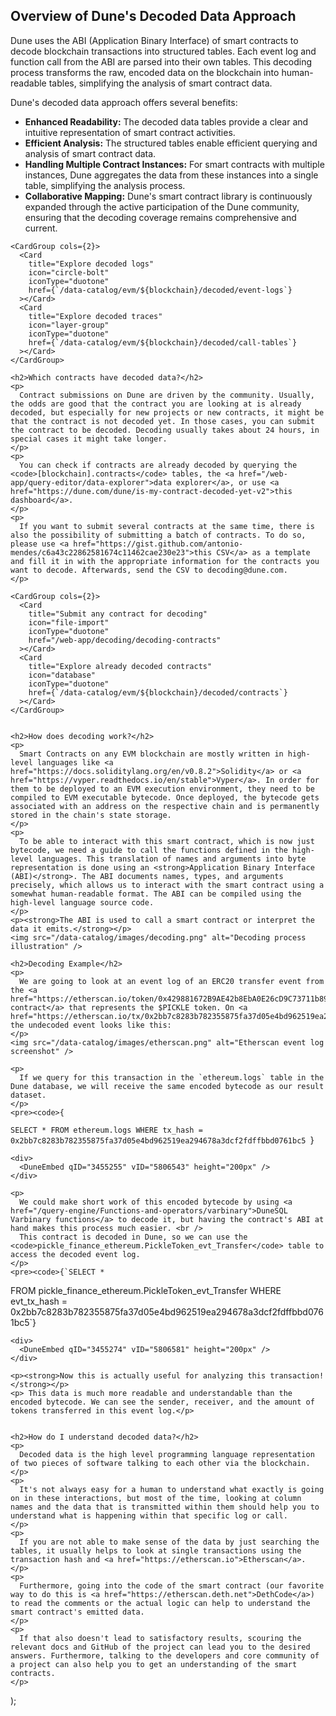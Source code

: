   <div>
    <h2>Overview of Dune's Decoded Data Approach</h2>
    <p>
      Dune uses the ABI (Application Binary Interface) of smart contracts to decode blockchain transactions into structured tables. Each event log and function call from the ABI are parsed into their own tables. This decoding process transforms the raw, encoded data on the blockchain into human-readable tables, simplifying the analysis of smart contract data.
    </p>
    <p>Dune's decoded data approach offers several benefits:</p>
    <ul>
      <li><strong>Enhanced Readability:</strong> The decoded data tables provide a clear and intuitive representation of smart contract activities.</li>
      <li><strong>Efficient Analysis:</strong> The structured tables enable efficient querying and analysis of smart contract data.</li>
      <li><strong>Handling Multiple Contract Instances:</strong> For smart contracts with multiple instances, Dune aggregates the data from these instances into a single table, simplifying the analysis process.</li>
      <li><strong>Collaborative Mapping:</strong> Dune's smart contract library is continuously expanded through the active participation of the Dune community, ensuring that the decoding coverage remains comprehensive and current.</li>
    </ul>
    
    <CardGroup cols={2}>
      <Card
        title="Explore decoded logs"
        icon="circle-bolt"
        iconType="duotone"
        href={`/data-catalog/evm/${blockchain}/decoded/event-logs`}
      ></Card>
      <Card
        title="Explore decoded traces"
        icon="layer-group"
        iconType="duotone"
        href={`/data-catalog/evm/${blockchain}/decoded/call-tables`}
      ></Card>
    </CardGroup>

    <h2>Which contracts have decoded data?</h2>
    <p>
      Contract submissions on Dune are driven by the community. Usually, the odds are good that the contract you are looking at is already decoded, but especially for new projects or new contracts, it might be that the contract is not decoded yet. In those cases, you can submit the contract to be decoded. Decoding usually takes about 24 hours, in special cases it might take longer.
    </p>
    <p>
      You can check if contracts are already decoded by querying the <code>[blockchain].contracts</code> tables, the <a href="/web-app/query-editor/data-explorer">data explorer</a>, or use <a href="https://dune.com/dune/is-my-contract-decoded-yet-v2">this dashboard</a>.
    </p>
    <p>
      If you want to submit several contracts at the same time, there is also the possibility of submitting a batch of contracts. To do so, please use <a href="https://gist.github.com/antonio-mendes/c6a43c22862581674c11462cae230e23">this CSV</a> as a template and fill it in with the appropriate information for the contracts you want to decode. Afterwards, send the CSV to decoding@dune.com.
    </p>

    <CardGroup cols={2}>
      <Card
        title="Submit any contract for decoding"
        icon="file-import"
        iconType="duotone"
        href="/web-app/decoding/decoding-contracts"
      ></Card>
      <Card
        title="Explore already decoded contracts"
        icon="database"
        iconType="duotone"
        href={`/data-catalog/evm/${blockchain}/decoded/contracts`}
      ></Card>
    </CardGroup>

    
    <h2>How does decoding work?</h2>
    <p>
      Smart Contracts on any EVM blockchain are mostly written in high-level languages like <a href="https://docs.soliditylang.org/en/v0.8.2">Solidity</a> or <a href="https://vyper.readthedocs.io/en/stable">Vyper</a>. In order for them to be deployed to an EVM execution environment, they need to be compiled to EVM executable bytecode. Once deployed, the bytecode gets associated with an address on the respective chain and is permanently stored in the chain's state storage.
    </p>
    <p>
      To be able to interact with this smart contract, which is now just bytecode, we need a guide to call the functions defined in the high-level languages. This translation of names and arguments into byte representation is done using an <strong>Application Binary Interface (ABI)</strong>. The ABI documents names, types, and arguments precisely, which allows us to interact with the smart contract using a somewhat human-readable format. The ABI can be compiled using the high-level language source code.
    </p>
    <p><strong>The ABI is used to call a smart contract or interpret the data it emits.</strong></p>
    <img src="/data-catalog/images/decoding.png" alt="Decoding process illustration" />

    <h2>Decoding Example</h2>
    <p>
      We are going to look at an event log of an ERC20 transfer event from the <a href="https://etherscan.io/token/0x429881672B9AE42b8EbA0E26cD9C73711b891Ca5#readContract">smart contract</a> that represents the $PICKLE token. On <a href="https://etherscan.io/tx/0x2bb7c8283b782355875fa37d05e4bd962519ea294678a3dcf2fdffbbd0761bc5#eventlog">Etherscan</a>, the undecoded event looks like this:
    </p>
    <img src="/data-catalog/images/etherscan.png" alt="Etherscan event log screenshot" />

    <p>
      If we query for this transaction in the `ethereum.logs` table in the Dune database, we will receive the same encoded bytecode as our result dataset.
    </p>
    <pre><code>{
`SELECT *
FROM ethereum.logs
WHERE tx_hash = 0x2bb7c8283b782355875fa37d05e4bd962519ea294678a3dcf2fdffbbd0761bc5
`}</code></pre>

    <div>
      <DuneEmbed qID="3455255" vID="5806543" height="200px" />
    </div>

    <p>
      We could make short work of this encoded bytecode by using <a href="/query-engine/Functions-and-operators/varbinary">DuneSQL Varbinary functions</a> to decode it, but having the contract's ABI at hand makes this process much easier. <br />
      This contract is decoded in Dune, so we can use the <code>pickle_finance_ethereum.PickleToken_evt_Transfer</code> table to access the decoded event log.
    </p>
    <pre><code>{`SELECT *
FROM pickle_finance_ethereum.PickleToken_evt_Transfer
WHERE evt_tx_hash = 0x2bb7c8283b782355875fa37d05e4bd962519ea294678a3dcf2fdffbbd0761bc5`}</code></pre>

    <div>
      <DuneEmbed qID="3455274" vID="5806581" height="200px" />
    </div>

    <p><strong>Now this is actually useful for analyzing this transaction!</strong></p>
    <p> This data is much more readable and understandable than the encoded bytecode. We can see the sender, receiver, and the amount of tokens transferred in this event log.</p>


    <h2>How do I understand decoded data?</h2>
    <p>
      Decoded data is the high level programming language representation of two pieces of software talking to each other via the blockchain.
    </p>
    <p>
      It's not always easy for a human to understand what exactly is going on in these interactions, but most of the time, looking at column names and the data that is transmitted within them should help you to understand what is happening within that specific log or call.
    </p>
    <p>
      If you are not able to make sense of the data by just searching the tables, it usually helps to look at single transactions using the transaction hash and <a href="https://etherscan.io">Etherscan</a>.
    </p>
    <p>
      Furthermore, going into the code of the smart contract (our favorite way to do this is <a href="https://etherscan.deth.net">DethCode</a>) to read the comments or the actual logic can help to understand the smart contract's emitted data.
    </p>
    <p>
      If that also doesn't lead to satisfactory results, scouring the relevant docs and GitHub of the project can lead you to the desired answers. Furthermore, talking to the developers and core community of a project can also help you to get an understanding of the smart contracts.
    </p>

  </div>
);
